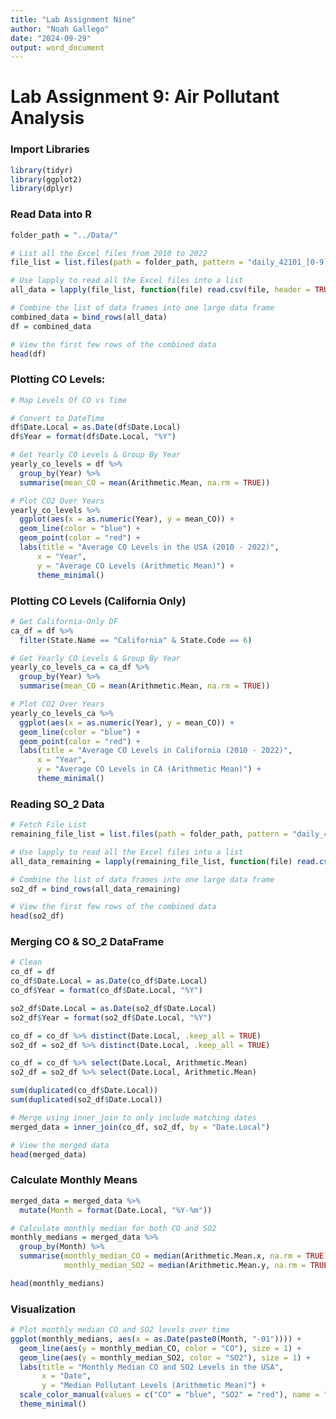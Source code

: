 ```yaml
---
title: "Lab Assignment Nine"
author: "Noah Gallego"
date: "2024-09-29"
output: word_document
---
```


# Lab Assignment 9: Air Pollutant Analysis

### Import Libraries
```r
library(tidyr)
library(ggplot2)
library(dplyr)
```

### Read Data into R
```r
folder_path = "../Data/"

# List all the Excel files from 2010 to 2022
file_list = list.files(path = folder_path, pattern = "daily_42101_[0-9]{4}.csv", full.names = TRUE)

# Use lapply to read all the Excel files into a list
all_data = lapply(file_list, function(file) read.csv(file, header = TRUE))

# Combine the list of data frames into one large data frame
combined_data = bind_rows(all_data)
df = combined_data

# View the first few rows of the combined data
head(df)
```

### Plotting CO Levels:
```r
# Map Levels Of CO vs Time

# Convert to DateTime
df$Date.Local = as.Date(df$Date.Local)
df$Year = format(df$Date.Local, "%Y")

# Get Yearly CO Levels & Group By Year
yearly_co_levels = df %>%
  group_by(Year) %>%
  summarise(mean_CO = mean(Arithmetic.Mean, na.rm = TRUE))

# Plot CO2 Over Years
yearly_co_levels %>% 
  ggplot(aes(x = as.numeric(Year), y = mean_CO)) +
  geom_line(color = "blue") + 
  geom_point(color = "red") +
  labs(title = "Average CO Levels in the USA (2010 - 2022)",
      x = "Year",
      y = "Average CO Levels (Arithmetic Mean)") + 
      theme_minimal()
```

### Plotting CO Levels (California Only)
```r
# Get California-Only DF
ca_df = df %>%
  filter(State.Name == "California" & State.Code == 6)

# Get Yearly CO Levels & Group By Year
yearly_co_levels_ca = ca_df %>%
  group_by(Year) %>%
  summarise(mean_CO = mean(Arithmetic.Mean, na.rm = TRUE))

# Plot CO2 Over Years
yearly_co_levels_ca %>% 
  ggplot(aes(x = as.numeric(Year), y = mean_CO)) +
  geom_line(color = "blue") + 
  geom_point(color = "red") +
  labs(title = "Average CO Levels in California (2010 - 2022)",
      x = "Year",
      y = "Average CO Levels in CA (Arithmetic Mean)") + 
      theme_minimal()
```

### Reading SO_2 Data
```r
# Fetch File List
remaining_file_list = list.files(path = folder_path, pattern = "daily_42401_[0-9]{4}.csv", full.names = TRUE)

# Use lapply to read all the Excel files into a list
all_data_remaining = lapply(remaining_file_list, function(file) read.csv(file, header = TRUE))

# Combine the list of data frames into one large data frame
so2_df = bind_rows(all_data_remaining)

# View the first few rows of the combined data
head(so2_df)
```


### Merging CO & SO_2 DataFrame
```r
# Clean 
co_df = df
co_df$Date.Local = as.Date(co_df$Date.Local)
co_df$Year = format(co_df$Date.Local, "%Y")

so2_df$Date.Local = as.Date(so2_df$Date.Local)
so2_df$Year = format(so2_df$Date.Local, "%Y")

co_df = co_df %>% distinct(Date.Local, .keep_all = TRUE)
so2_df = so2_df %>% distinct(Date.Local, .keep_all = TRUE)

co_df = co_df %>% select(Date.Local, Arithmetic.Mean)
so2_df = so2_df %>% select(Date.Local, Arithmetic.Mean)

sum(duplicated(co_df$Date.Local))
sum(duplicated(so2_df$Date.Local))

# Merge using inner_join to only include matching dates
merged_data = inner_join(co_df, so2_df, by = "Date.Local")

# View the merged data
head(merged_data)
```

### Calculate Monthly Means
```r
merged_data = merged_data %>%
  mutate(Month = format(Date.Local, "%Y-%m"))

# Calculate monthly median for both CO and SO2
monthly_medians = merged_data %>%
  group_by(Month) %>%
  summarise(monthly_median_CO = median(Arithmetic.Mean.x, na.rm = TRUE),
            monthly_median_SO2 = median(Arithmetic.Mean.y, na.rm = TRUE))

head(monthly_medians)
```

### Visualization
```r
# Plot monthly median CO and SO2 levels over time
ggplot(monthly_medians, aes(x = as.Date(paste0(Month, "-01")))) +
  geom_line(aes(y = monthly_median_CO, color = "CO"), size = 1) +  
  geom_line(aes(y = monthly_median_SO2, color = "SO2"), size = 1) + 
  labs(title = "Monthly Median CO and SO2 Levels in the USA",
       x = "Date",
       y = "Median Pollutant Levels (Arithmetic Mean)") +
  scale_color_manual(values = c("CO" = "blue", "SO2" = "red"), name = "Pollutant") + 
  theme_minimal()

```